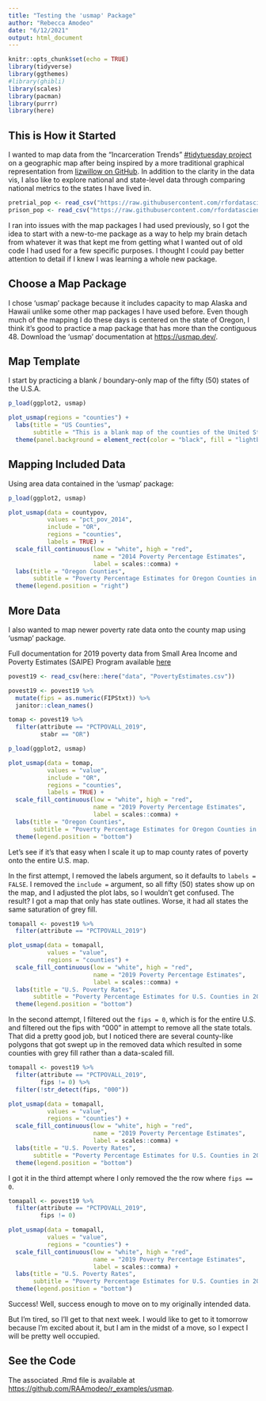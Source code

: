 ```yaml
---
title: "Testing the 'usmap' Package"
author: "Rebecca Amodeo"
date: "6/12/2021"
output: html_document
---
```


```r
knitr::opts_chunk$set(echo = TRUE)
library(tidyverse)
library(ggthemes)
#library(ghibli)
library(scales)
library(pacman)
library(purrr)
library(here)
```

## This is How it Started
I wanted to map data from the "Incarceration Trends" [#tidytuesday project](https://github.com/rfordatascience/tidytuesday/tree/master/data/2019/2019-01-22) on a geographic map after being inspired by a more traditional graphical representation from [lizwillow on GitHub](https://github.com/lizwillow/TidyTuesday/blob/master/TT.2019.01.21/week20190121.Rmd). In addition to the clarity in the data vis, I also like to explore national and state-level data through comparing national metrics to the states I have lived in.

```r
pretrial_pop <- read_csv("https://raw.githubusercontent.com/rfordatascience/tidytuesday/master/data/2019/2019-01-22/pretrial_population.csv")
prison_pop <- read_csv("https://raw.githubusercontent.com/rfordatascience/tidytuesday/master/data/2019/2019-01-22/prison_population.csv")
```

I ran into issues with the map packages I had used previously, so I got the idea to start with a new-to-me package as a way to help my brain detach from whatever it was that kept me from getting what I wanted out of old code I had used for a few specific purposes. I thought I could pay better attention to detail if I knew I was learning a whole new package.

## Choose a Map Package
I chose 'usmap' package because it includes capacity to map Alaska and Hawaii unlike some other map packages I have used before. Even though much of the mapping I do these days is centered on the state of Oregon, I think it's good to practice a map package that has more than the contiguous 48. Download the 'usmap' documentation at <https://usmap.dev/>.

## Map Template
I start by practicing a blank / boundary-only map of the fifty (50) states of the U.S.A.

```r
p_load(ggplot2, usmap)

plot_usmap(regions = "counties") + 
  labs(title = "US Counties",
       subtitle = "This is a blank map of the counties of the United States.") + 
  theme(panel.background = element_rect(color = "black", fill = "lightblue"))
```

## Mapping Included Data
Using area data contained in the 'usmap' package:
```r
p_load(ggplot2, usmap)

plot_usmap(data = countypov,
           values = "pct_pov_2014",
           include = "OR",
           regions = "counties",
           labels = TRUE) +
  scale_fill_continuous(low = "white", high = "red",
                        name = "2014 Poverty Percentage Estimates",
                        label = scales::comma) +
  labs(title = "Oregon Counties",
       subtitle = "Poverty Percentage Estimates for Oregon Counties in 2014") +
  theme(legend.position = "right")

```

## More Data
I also wanted to map newer poverty rate data onto the county map using 'usmap' package.

Full documentation for 2019 poverty data from Small Area Income and Poverty Estimates (SAIPE) Program available [here](https://www.census.gov/programs-surveys/saipe.html)

```r
povest19 <- read_csv(here::here("data", "PovertyEstimates.csv"))

povest19 <- povest19 %>%
  mutate(fips = as.numeric(FIPStxt)) %>%
  janitor::clean_names()

tomap <- povest19 %>%
  filter(attribute == "PCTPOVALL_2019",
         stabr == "OR")
```

```r
p_load(ggplot2, usmap)

plot_usmap(data = tomap,
           values = "value",
           include = "OR",
           regions = "counties",
           labels = TRUE) +
  scale_fill_continuous(low = "white", high = "red",
                        name = "2019 Poverty Percentage Estimates",
                        label = scales::comma) +
  labs(title = "Oregon Counties",
       subtitle = "Poverty Percentage Estimates for Oregon Counties in 2019") +
  theme(legend.position = "bottom")

```

Let's see if it's that easy when I scale it up to map county rates of poverty onto the entire U.S. map.

In the first attempt, I removed the labels argument, so it defaults to `labels = FALSE`. I removed the `include =` argument, so all fifty (50) states show up on the map, and I adjusted the plot labs, so I wouldn't get confused. The result? I got a map that only has state outlines. Worse, it had all states the same saturation of grey fill.
```r
tomapall <- povest19 %>%
  filter(attribute == "PCTPOVALL_2019")

plot_usmap(data = tomapall,
           values = "value",
           regions = "counties") +
  scale_fill_continuous(low = "white", high = "red",
                        name = "2019 Poverty Percentage Estimates",
                        label = scales::comma) +
  labs(title = "U.S. Poverty Rates",
       subtitle = "Poverty Percentage Estimates for U.S. Counties in 2019") +
  theme(legend.position = "bottom")
```

In the second attempt, I filtered out the `fips = 0`, which is for the entire U.S. and filtered out the fips with "000" in attempt to remove all the state totals. That did a pretty good job, but I noticed there are several county-like polygons that got swept up in the removed data which resulted in some counties with grey fill rather than a data-scaled fill.
```r
tomapall <- povest19 %>%
  filter(attribute == "PCTPOVALL_2019",
         fips != 0) %>%
  filter(!str_detect(fips, "000"))

plot_usmap(data = tomapall,
           values = "value",
           regions = "counties") +
  scale_fill_continuous(low = "white", high = "red",
                        name = "2019 Poverty Percentage Estimates",
                        label = scales::comma) +
  labs(title = "U.S. Poverty Rates",
       subtitle = "Poverty Percentage Estimates for U.S. Counties in 2019") +
  theme(legend.position = "bottom")
```


I got it in the third attempt where I only removed the the row where `fips == 0`.
```r
tomapall <- povest19 %>%
  filter(attribute == "PCTPOVALL_2019",
         fips != 0)

plot_usmap(data = tomapall,
           values = "value",
           regions = "counties") +
  scale_fill_continuous(low = "white", high = "red",
                        name = "2019 Poverty Percentage Estimates",
                        label = scales::comma) +
  labs(title = "U.S. Poverty Rates",
       subtitle = "Poverty Percentage Estimates for U.S. Counties in 2019") +
  theme(legend.position = "bottom")
```

Success! Well, success enough to move on to my originally intended data.

But I'm tired, so I'll get to that next week. I would like to get to it tomorrow because I'm excited about it, but I am in the midst of a move, so I expect I will be pretty well occupied.

## See the Code
The associated .Rmd file is available at <https://github.com/RAAmodeo/r_examples/usmap>.